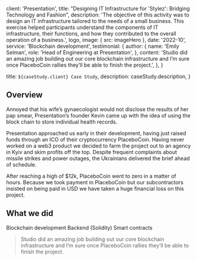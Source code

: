 
  client: 'Presentation',
  title:
    "Designing IT Infrastructure for 'Stylez': Bridging Technology and Fashion",
  description:
    'The objective of this activity was to design an IT infrastructure tailored to the needs of a small business. This exercise helped participants understand the components of IT infrastructure, their functions, and how they contributed to the overall operation of a business.',
  logo,
  image: { src: imageHero },
  date: '2022-10',
  service: 'Blockchain development',
  testimonial: {
    author: {
      name: 'Emily Selman',
      role: 'Head of Engineering at Presentation',
    },
    content:
      'Studio did an amazing job building out our core blockchain infrastructure and I’m sure once PlaceboCoin rallies they’ll be able to finish the project.',
  },
}

  title: `${caseStudy.client} Case Study`,
  description: caseStudy.description,
}

## Overview

Annoyed that his wife’s gynaecologist would not disclose the results of her pap smear, Presentation’s founder Kevin came up with the idea of using the block chain to store individual health records.

Presentation approached us early in their development, having just raised funds through an ICO of their cryptocurrency PlaceboCoin. Having never worked on a web3 product we decided to farm the project out to an agency in Kyiv and skim profits off the top. Despite frequent complaints about missile strikes and power outages, the Ukrainians delivered the brief ahead of schedule.

After reaching a high of $12k, PlaceboCoin went to zero in a matter of hours. Because we took payment in PlaceboCoin but our subcontractors insisted on being paid in USD we have taken a huge financial loss on this project.

## What we did

<TagList>
  <TagListItem>Blockchain development</TagListItem>
  <TagListItem>Backend (Solidity)</TagListItem>
  <TagListItem>Smart contracts</TagListItem>
</TagList>

<Blockquote
  author={{ name: 'Emily Selman', role: 'Head of Engineering at Presentation' }}
  image={{ src: imageEmilySelman }}
>
  Studio did an amazing job building out our core blockchain infrastructure and
  I’m sure once PlaceboCoin rallies they’ll be able to finish the project.
</Blockquote>

<StatList>
  <StatListItem value="34%" label="Fewer transactions" />
  <StatListItem value="10%" label="Slower transactions" />
  <StatListItem value="1000ms" label="Transaction latency" />
  <StatListItem value="3" label="Active nodes" />
</StatList>
